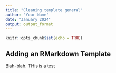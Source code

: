 ```yaml
---
title: "Cleaning template general"
author: "Your Name"
date: "January 2024"
output: output_format
---
```


```r
knitr::opts_chunk$set(echo = TRUE)
```

## Adding an RMarkdown Template

Blah-blah. THis is a test
